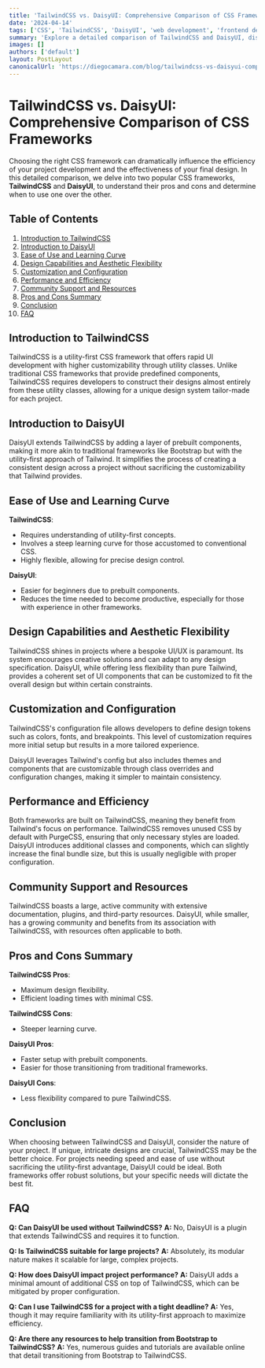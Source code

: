 ```yaml
---
title: 'TailwindCSS vs. DaisyUI: Comprehensive Comparison of CSS Frameworks'
date: '2024-04-14'
tags: ['CSS', 'TailwindCSS', 'DaisyUI', 'web development', 'frontend design']
summary: 'Explore a detailed comparison of TailwindCSS and DaisyUI, discussing their strengths, weaknesses, and ideal use cases to guide developers in choosing the right framework for their projects.'
images: []
authors: ['default']
layout: PostLayout
canonicalUrl: 'https://diegocamara.com/blog/tailwindcss-vs-daisyui-comparison'
---
```


# TailwindCSS vs. DaisyUI: Comprehensive Comparison of CSS Frameworks

Choosing the right CSS framework can dramatically influence the efficiency of your project development and the effectiveness of your final design. In this detailed comparison, we delve into two popular CSS frameworks, **TailwindCSS** and **DaisyUI**, to understand their pros and cons and determine when to use one over the other.

## Table of Contents

1. [Introduction to TailwindCSS](#introduction-to-tailwindcss)
2. [Introduction to DaisyUI](#introduction-to-daisyui)
3. [Ease of Use and Learning Curve](#ease-of-use-and-learning-curve)
4. [Design Capabilities and Aesthetic Flexibility](#design-capabilities-and-aesthetic-flexibility)
5. [Customization and Configuration](#customization-and-configuration)
6. [Performance and Efficiency](#performance-and-efficiency)
7. [Community Support and Resources](#community-support-and-resources)
8. [Pros and Cons Summary](#pros-and-cons-summary)
9. [Conclusion](#conclusion)
10. [FAQ](#faq)

## Introduction to TailwindCSS

TailwindCSS is a utility-first CSS framework that offers rapid UI development with higher customizability through utility classes. Unlike traditional CSS frameworks that provide predefined components, TailwindCSS requires developers to construct their designs almost entirely from these utility classes, allowing for a unique design system tailor-made for each project.

## Introduction to DaisyUI

DaisyUI extends TailwindCSS by adding a layer of prebuilt components, making it more akin to traditional frameworks like Bootstrap but with the utility-first approach of Tailwind. It simplifies the process of creating a consistent design across a project without sacrificing the customizability that Tailwind provides.

## Ease of Use and Learning Curve

**TailwindCSS**:

- Requires understanding of utility-first concepts.
- Involves a steep learning curve for those accustomed to conventional CSS.
- Highly flexible, allowing for precise design control.

**DaisyUI**:

- Easier for beginners due to prebuilt components.
- Reduces the time needed to become productive, especially for those with experience in other frameworks.

## Design Capabilities and Aesthetic Flexibility

TailwindCSS shines in projects where a bespoke UI/UX is paramount. Its system encourages creative solutions and can adapt to any design specification. DaisyUI, while offering less flexibility than pure Tailwind, provides a coherent set of UI components that can be customized to fit the overall design but within certain constraints.

## Customization and Configuration

TailwindCSS's configuration file allows developers to define design tokens such as colors, fonts, and breakpoints. This level of customization requires more initial setup but results in a more tailored experience.

DaisyUI leverages Tailwind's config but also includes themes and components that are customizable through class overrides and configuration changes, making it simpler to maintain consistency.

## Performance and Efficiency

Both frameworks are built on TailwindCSS, meaning they benefit from Tailwind's focus on performance. TailwindCSS removes unused CSS by default with PurgeCSS, ensuring that only necessary styles are loaded. DaisyUI introduces additional classes and components, which can slightly increase the final bundle size, but this is usually negligible with proper configuration.

## Community Support and Resources

TailwindCSS boasts a large, active community with extensive documentation, plugins, and third-party resources. DaisyUI, while smaller, has a growing community and benefits from its association with TailwindCSS, with resources often applicable to both.

## Pros and Cons Summary

**TailwindCSS Pros**:

- Maximum design flexibility.
- Efficient loading times with minimal CSS.

**TailwindCSS Cons**:

- Steeper learning curve.

**DaisyUI Pros**:

- Faster setup with prebuilt components.
- Easier for those transitioning from traditional frameworks.

**DaisyUI Cons**:

- Less flexibility compared to pure TailwindCSS.

## Conclusion

When choosing between TailwindCSS and DaisyUI, consider the nature of your project. If unique, intricate designs are crucial, TailwindCSS may be the better choice. For projects needing speed and ease of use without sacrificing the utility-first advantage, DaisyUI could be ideal. Both frameworks offer robust solutions, but your specific needs will dictate the best fit.

## FAQ

**Q: Can DaisyUI be used without TailwindCSS?**
**A:** No, DaisyUI is a plugin that extends TailwindCSS and requires it to function.

**Q: Is TailwindCSS suitable for large projects?**
**A:** Absolutely, its modular nature makes it scalable for large, complex projects.

**Q: How does DaisyUI impact project performance?**
**A:** DaisyUI adds a minimal amount of additional CSS on top of TailwindCSS, which can be mitigated by proper configuration.

**Q: Can I use TailwindCSS for a project with a tight deadline?**
**A:** Yes, though it may require familiarity with its utility-first approach to maximize efficiency.

**Q: Are there any resources to help transition from Bootstrap to TailwindCSS?**
**A:** Yes, numerous guides and tutorials are available online that detail transitioning from Bootstrap to TailwindCSS.
